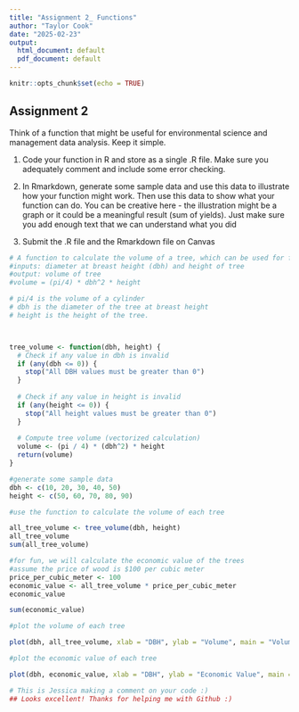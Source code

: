 ```yaml
---
title: "Assignment 2_ Functions"
author: "Taylor Cook"
date: "2025-02-23"
output:
  html_document: default
  pdf_document: default
---
```


```r
knitr::opts_chunk$set(echo = TRUE)

```

## Assignment 2

Think of a function that might be useful for environmental science and management data analysis. Keep it simple.

1. Code your function in R and store as a single .R file. Make sure you adequately comment and include some error checking.  

2. In Rmarkdown, generate some sample data and use this data to illustrate how your function might work. Then use this data to show what your function can do. You can be creative here - the illustration might be a graph or it could be a meaningful result (sum of yields). Just make sure you add enough text that we can understand what you did

3. Submit the .R file and the Rmarkdown file on Canvas

```r
# A function to calculate the volume of a tree, which can be used for forest management to calcualte the amount of wood that can be harvested from a tree or the economic value of a tree.
#inputs: diameter at breast height (dbh) and height of tree
#output: volume of tree
#volume = (pi/4) * dbh^2 * height

# pi/4 is the volume of a cylinder 
# dbh is the diameter of the tree at breast height
# height is the height of the tree.



tree_volume <- function(dbh, height) {
  # Check if any value in dbh is invalid
  if (any(dbh <= 0)) {
    stop("All DBH values must be greater than 0")
  }
  
  # Check if any value in height is invalid
  if (any(height <= 0)) {
    stop("All height values must be greater than 0")
  }
  
  # Compute tree volume (vectorized calculation)
  volume <- (pi / 4) * (dbh^2) * height
  return(volume)
}
```


```r
#generate some sample data
dbh <- c(10, 20, 30, 40, 50)
height <- c(50, 60, 70, 80, 90)

#use the function to calculate the volume of each tree

all_tree_volume <- tree_volume(dbh, height)
all_tree_volume
sum(all_tree_volume)

#for fun, we will calculate the economic value of the trees
#assume the price of wood is $100 per cubic meter
price_per_cubic_meter <- 100
economic_value <- all_tree_volume * price_per_cubic_meter
economic_value

sum(economic_value)


```


```r
#plot the volume of each tree

plot(dbh, all_tree_volume, xlab = "DBH", ylab = "Volume", main = "Volume of Trees")

```


```r
#plot the economic value of each tree

plot(dbh, economic_value, xlab = "DBH", ylab = "Economic Value", main = "Economic Value of Trees")

```


```r
# This is Jessica making a comment on your code :)
## Looks excellent! Thanks for helping me with Github :) 
```

